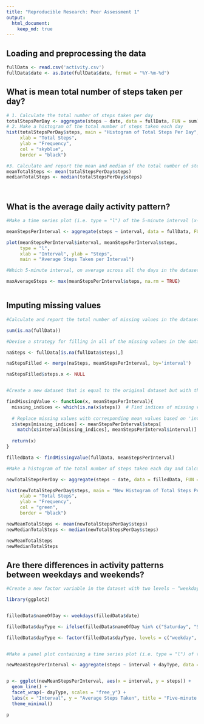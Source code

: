 ```yaml
---
title: "Reproducible Research: Peer Assessment 1"
output: 
  html_document:
    keep_md: true
---
```



## Loading and preprocessing the data

```r
fullData <- read.csv('activity.csv')
fullData$date <- as.Date(fullData$date, format = "%Y-%m-%d")
```

## What is mean total number of steps taken per day?

```r
# 1. Calculate the total number of steps taken per day
totalStepsPerDay <- aggregate(steps ~ date, data = fullData, FUN = sum)
# 2. Make a histogram of the total number of steps taken each day
hist(totalStepsPerDay$steps, main = "Histogram of Total Steps Per Day",
     xlab = "Total Steps",
     ylab = "Frequency",
     col = "skyblue",
     border = "black")

#3. Calculate and report the mean and median of the total number of steps taken per day
meanTotalSteps <- mean(totalStepsPerDay$steps)
medianTotalSteps <- median(totalStepsPerDay$steps)




```

## What is the average daily activity pattern?

```r

#Make a time series plot (i.e. type = "l") of the 5-minute interval (x-axis) and the average number of steps taken, averaged across all days (y-axis)

meanStepsPerInterval <- aggregate(steps ~ interval, data = fullData, FUN = mean)

plot(meanStepsPerInterval$interval, meanStepsPerInterval$steps, 
     type = "l", 
     xlab = "Interval", ylab = "Steps",
     main = "Average Steps Taken per Interval")

#Which 5-minute interval, on average across all the days in the dataset, contains the maximum number of steps?

maxAverageSteps <- max(meanStepsPerInterval$steps, na.rm = TRUE)



```
## Imputing missing values

```r
#Calculate and report the total number of missing values in the dataset (i.e. the total number of rows with NAs

sum(is.na(fullData))

#Devise a strategy for filling in all of the missing values in the dataset. The strategy does not need to be sophisticated. For example, you could use the mean/median for that day, or the mean for that 5-minute interval, etc.

naSteps <- fullData[is.na(fullData$steps),]

naStepsFilled <- merge(naSteps, meanStepsPerInterval, by='interval')

naStepsFilled$steps.x <- NULL


#Create a new dataset that is equal to the original dataset but with the missing data filled in.

findMissingValue <- function(x, meanStepsPerInterval){
  missing_indices <- which(is.na(x$steps))  # Find indices of missing values
  
  # Replace missing values with corresponding mean values based on 'interval'
  x$steps[missing_indices] <- meanStepsPerInterval$steps[
    match(x$interval[missing_indices], meanStepsPerInterval$interval)]
  
  return(x)
}

filledData <- findMissingValue(fullData, meanStepsPerInterval)

#Make a histogram of the total number of steps taken each day and Calculate and report the mean and median total number of steps taken per day. Do these values differ from the estimates from the first part of the assignment? What is the impact of imputing missing data on the estimates of the total daily number of steps?

newTotalStepsPerDay <- aggregate(steps ~ date, data = filledData, FUN = sum)

hist(newTotalStepsPerDay$steps, main = "New Histogram of Total Steps Per Day",
     xlab = "Total Steps",
     ylab = "Frequency",
     col = "green",
     border = "black")

newMeanTotalSteps <- mean(newTotalStepsPerDay$steps)
newMedianTotalSteps <- median(newTotalStepsPerDay$steps)

newMeanTotalSteps
newMedianTotalSteps

```


## Are there differences in activity patterns between weekdays and weekends?

```r
#Create a new factor variable in the dataset with two levels – “weekday” and “weekend” indicating whether a given date is a weekday or weekend day.

library(ggplot2)


filledData$nameOfDay <- weekdays(filledData$date)

filledData$dayType <- ifelse(filledData$nameOfDay %in% c("Saturday", "Sunday"), "weekend", "weekday")

filledData$dayType <- factor(filledData$dayType, levels = c("weekday", "weekend"))


#Make a panel plot containing a time series plot (i.e. type = "l") of the 5-minute interval (x-axis) and the average number of steps taken, averaged across all weekday days or weekend days (y-axis). 

newMeanStepsPerInterval <- aggregate(steps ~ interval + dayType, data = filledData, FUN = mean)


p <- ggplot(newMeanStepsPerInterval, aes(x = interval, y = steps)) +
  geom_line() +  
  facet_wrap(~ dayType, scales = "free_y") +  
  labs(x = "Interval", y = "Average Steps Taken", title = "Five-minute Interval vs. Mean Steps Taken") +
  theme_minimal()  

p
```